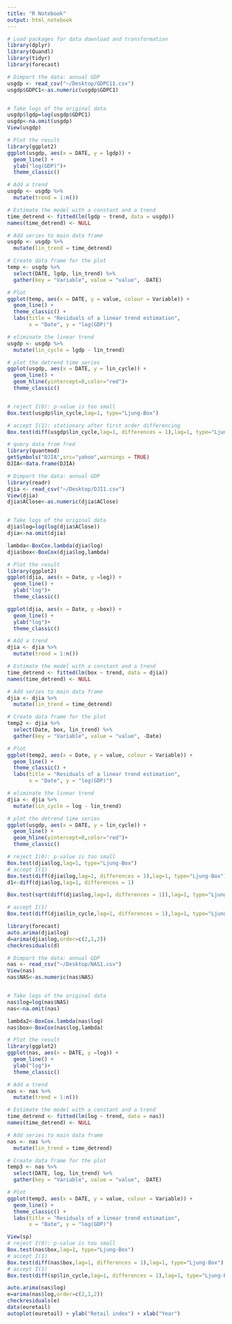 ```yaml
---
title: "R Notebook"
output: html_notebook
---
```


```r
# Load packages for data download and transformation
library(dplyr)
library(Quandl)
library(tidyr)
library(forecast)

# Dimport the data: annual GDP
usgdp <- read_csv("~/Desktop/GDPC11.csv")
usgdp$GDPC1<-as.numeric(usgdp$GDPC1)


# Take logs of the original data
usgdp$lgdp=log(usgdp$GDPC1)
usgdp<-na.omit(usgdp)
View(usgdp)

# Plot the result
library(ggplot2)
ggplot(usgdp, aes(x = DATE, y = lgdp)) +
  geom_line() +
  ylab("log(GDP)")+
  theme_classic()
```

```r
# Add a trend
usgdp <- usgdp %>%
  mutate(trend = 1:n())

# Estimate the model with a constant and a trend
time_detrend <- fitted(lm(lgdp ~ trend, data = usgdp))
names(time_detrend) <- NULL

# Add series to main data frame
usgdp <- usgdp %>%
  mutate(lin_trend = time_detrend)

# Create data frame for the plot
temp <- usgdp %>%
  select(DATE, lgdp, lin_trend) %>%
  gather(key = "Variable", value = "value", -DATE)

# Plot
ggplot(temp, aes(x = DATE, y = value, colour = Variable)) +
  geom_line() +
  theme_classic() +
  labs(title = "Residuals of a linear trend estimation",
       x = "Date", y = "log(GDP)")
```
```r
# eliminate the linear trend
usgdp <- usgdp %>%
  mutate(lin_cycle = lgdp - lin_trend)

# plot the detrend time series
ggplot(usgdp, aes(x = DATE, y = lin_cycle)) +
  geom_line() +
  geom_hline(yintercept=0,color="red")+
  theme_classic()


# reject I(0): p-value is too small
Box.test(usgdp$lin_cycle,lag=1, type="Ljung-Box")

# accept I(1): stationary after first order differencing
Box.test(diff(usgdp$lin_cycle,lag=1, differences = 1),lag=1, type="Ljung-Box")
```
```r
# query data from fred
library(quantmod)
getSymbols("DJIA",src="yahoo",warnings = TRUE)
DJIA<-data.frame(DJIA)
```
```r
# Dimport the data: annual GDP
library(readr)
djia <- read_csv("~/Desktop/DJI1.csv")
View(djia)
djia$AClose<-as.numeric(djia$AClose)


# Take logs of the original data
djia$log=log(log(djia$AClose))
djia<-na.omit(djia)

lambda<-BoxCox.lambda(djia$log)
djia$box<-BoxCox(djia$log,lambda)

# Plot the result
library(ggplot2)
ggplot(djia, aes(x = Date, y =log)) +
  geom_line() +
  ylab("log")+
  theme_classic()

ggplot(djia, aes(x = Date, y =box)) +
  geom_line() +
  ylab("log")+
  theme_classic()
```
```r
# Add a trend
djia <- djia %>%
  mutate(trend = 1:n())

# Estimate the model with a constant and a trend
time_detrend <- fitted(lm(box ~ trend, data = djia))
names(time_detrend) <- NULL

# Add series to main data frame
djia <- djia %>%
  mutate(lin_trend = time_detrend)

# Create data frame for the plot
temp2 <- djia %>%
  select(Date, box, lin_trend) %>%
  gather(key = "Variable", value = "value", -Date)

# Plot
ggplot(temp2, aes(x = Date, y = value, colour = Variable)) +
  geom_line() +
  theme_classic() +
  labs(title = "Residuals of a linear trend estimation",
       x = "Date", y = "log(GDP)")
```
```r
# eliminate the linear trend
djia <- djia %>%
  mutate(lin_cycle = log - lin_trend)

# plot the detrend time series
ggplot(usgdp, aes(x = DATE, y = lin_cycle)) +
  geom_line() +
  geom_hline(yintercept=0,color="red")+
  theme_classic()

# reject I(0): p-value is too small
Box.test(djia$log,lag=1, type="Ljung-Box")
# accept I(1)
Box.test(diff(djia$log,lag=1, differences = 1),lag=1, type="Ljung-Box")
d1<-diff(djia$log,lag=1, differences = 1)

Box.test(sqrt(diff(djia$log,lag=1, differences = 1)),lag=1, type="Ljung-Box")

# accept I(1)
Box.test(diff(djia$lin_cycle,lag=1, differences = 1),lag=1, type="Ljung-Box")
```
```r
library(forecast)
auto.arima(djia$log)
d=arima(djia$log,order=c(2,1,2))
checkresiduals(d)
```

```r
# Dimport the data: annual GDP
nas <- read_csv("~/Desktop/NAS1.csv")
View(nas)
nas$NAS<-as.numeric(nas$NAS)


# Take logs of the original data
nas$log=log(nas$NAS)
nas<-na.omit(nas)

lambda2<-BoxCox.lambda(nas$log)
nas$box<-BoxCox(nas$log,lambda)

# Plot the result
library(ggplot2)
ggplot(nas, aes(x = DATE, y =log)) +
  geom_line() +
  ylab("log")+
  theme_classic()
```
```r
# Add a trend
nas <- nas %>%
  mutate(trend = 1:n())

# Estimate the model with a constant and a trend
time_detrend <- fitted(lm(log ~ trend, data = nas))
names(time_detrend) <- NULL

# Add series to main data frame
nas <- nas %>%
  mutate(lin_trend = time_detrend)

# Create data frame for the plot
temp3 <- nas %>%
  select(DATE, log, lin_trend) %>%
  gather(key = "Variable", value = "value", -DATE)

# Plot
ggplot(temp3, aes(x = DATE, y = value, colour = Variable)) +
  geom_line() +
  theme_classic() +
  labs(title = "Residuals of a linear trend estimation",
       x = "Date", y = "log(GDP)")
```
```r
View(sp)
# reject I(0): p-value is too small
Box.test(nas$box,lag=1, type="Ljung-Box")
# accept I(1)
Box.test(diff(nas$box,lag=1, differences = 1),lag=1, type="Ljung-Box")
# accept I(1)
Box.test(diff(sp$lin_cycle,lag=1, differences = 1),lag=1, type="Ljung-Box")
```
```r
auto.arima(nas$log)
e=arima(nas$log,order=c(2,1,2))
checkresiduals(e)
data(euretail)
autoplot(euretail) + ylab("Retail index") + xlab("Year")
```


